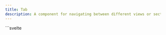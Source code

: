 ```yaml
---
title: Tab
description: A component for navigating between different views or sections of related content.
---
```


<Tabs>
  <TabItem label="Preview">
    <TabPreview client:load />
  </TabItem>
  <TabItem label="Usage">
    ```svelte
    <script lang="ts">
      import { Button, themeConfig, Separator, Tab, Card } from "@dxdns/feflow"
      import { fade, fly } from "svelte/transition"

      const theme = $derived(themeConfig())

      let activeTab = $state({
        tab1: "1",
        tab2: "1",
        tab3: "1",
        tab4: "1",
        tab5: "1"
      })

      const tabs = Array.from({ length: 10 }, (_, i) => {
        const id = (i + 1).toString()
        return {
          id,
          label: `label${id}`,
          content: `test${id}`,
          ...(i === 0 && { icon: "&#9734;" })
        }
      })

      function handle(tab: keyof typeof activeTab, id: string) {
        activeTab[tab] = id
      }
    </script>

    {#snippet content(isActive: boolean, content: any)}
      <Tab.Panel
        {isActive}
        transition={{
          in: [fly, { x: 300, duration: 400 }],
          out: [fade, { duration: 300 }]
        }}
      >
        {content}
      </Tab.Panel>
    {/snippet}

    {#snippet icon(s: string)}
      <span style="font-size: 20px;">{@html s}</span>
    {/snippet}

    <div style="max-width:800px; margin: 3rem auto;">
      <Card>
        <Tab id="tab1">
          <Tab.List scrollable={false} lineStyle={{ color: "red" }}>
            {#each tabs.slice(0, 2) as tab}
              <Button
                id={tab.id}
                title={tab.label}
                variant="text"
                style="flex:1;"
                onclick={() => {
                  handle("tab1", tab.id)
                }}
              >
                {#if tab.icon}
                  {@render icon(tab.icon)}
                {/if}
                {tab.label}
              </Button>
            {/each}
          </Tab.List>

          {#each tabs as tab}
            {@render content(activeTab.tab1 === tab.id, tab.content)}
          {/each}
        </Tab>
      </Card>

      <Tab id="tab2" style="background: transparent;">
        <Tab.List hoverFollower>
          {#each tabs as tab}
            <Button
              id={tab.id}
              title={tab.label}
              variant="text"
              style="flex:1;"
              onclick={() => {
                handle("tab2", tab.id)
              }}
            >
              {#if tab.icon}
                {@render icon(tab.icon)}
              {/if}
              {tab.label}
            </Button>
          {/each}
        </Tab.List>

        {#each tabs as tab}
          {@render content(activeTab.tab2 === tab.id, tab.content)}
        {/each}
      </Tab>

      <Tab id="tab3">
        <Tab.List>
          {#each tabs as tab}
            <Button
              id={tab.id}
              title={tab.label}
              variant="text"
              onclick={() => {
                handle("tab3", tab.id)
              }}
            >
              {#if tab.icon}
                {@render icon(tab.icon)}
              {/if}
              {tab.label}
            </Button>
          {/each}
        </Tab.List>

        {#each tabs as tab}
          {@render content(activeTab.tab3 === tab.id, tab.content)}
        {/each}
      </Tab>

      <Tab id="tab4" orientation="vertical">
        <Tab.List orientation="vertical">
          {#each tabs.slice(0, 3) as tab}
            <Button
              id={tab.id}
              title={tab.label}
              variant="text"
              onclick={() => {
                handle("tab4", tab.id)
              }}
            >
              {#if tab.icon}
                {@render icon(tab.icon)}
              {/if}
              {tab.label}
            </Button>
          {/each}
        </Tab.List>
        <Separator orientation="vertical" height="auto" />
        {#each tabs.slice(0, 3) as tab}
          {@render content(activeTab.tab4 === tab.id, tab.content)}
        {/each}
      </Tab>

      <Tab id="tab5" orientation="vertical">
        <Tab.List
          class="border-0"
          orientation="vertical"
          hoverFollower={{ bgColor: theme.colors.colorTextMuted }}
        >
          {#each tabs.slice(0, 5) as tab}
            <Button
              id={tab.id}
              title={tab.label}
              variant="text"
              onclick={() => {
                handle("tab5", tab.id)
              }}
            >
              {#if tab.icon}
                {@render icon(tab.icon)}
              {/if}
              {tab.label}
            </Button>
          {/each}
        </Tab.List>
        <Separator orientation="vertical" height="auto" />
        {#each tabs.slice(0, 5) as tab}
          {@render content(activeTab.tab5 === tab.id, tab.content)}
        {/each}
      </Tab>
    </div>
    ```
  </TabItem>
</Tabs>
